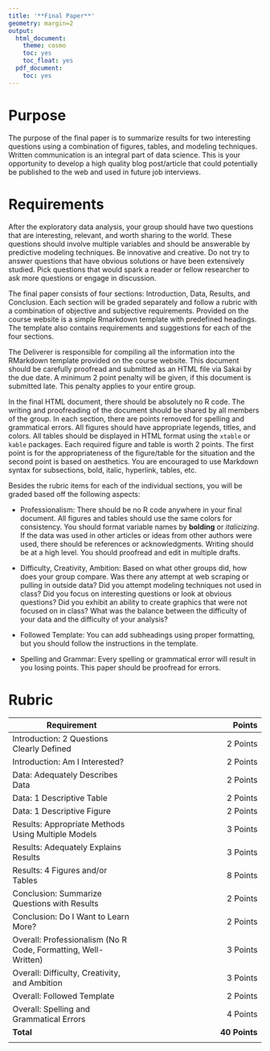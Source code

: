 ```yaml
---
title: '**Final Paper**'
geometry: margin=2
output:
  html_document:
    theme: cosmo
    toc: yes
    toc_float: yes
  pdf_document:
    toc: yes
---
```


<style type="text/css">
.main-container {
  max-width: 300px;
  margin-left: auto;
  margin-right: auto;
}
</style>

# **Purpose**

The purpose of the final paper is to summarize results for two interesting questions using a combination of figures, tables, and modeling techniques. Written communication is an integral part of data science. This is your opportunity to develop a high quality blog post/article that could potentially be published to the web and used in future job interviews.

# **Requirements**

After the exploratory data analysis, your group should have two questions that are interesting, relevant, and worth sharing to the world. These questions should involve multiple variables and should be answerable by predictive modeling techniques. Be innovative and creative. Do not try to answer questions that have obvious solutions or have been extensively studied. Pick questions that would spark a reader or fellow researcher to ask more questions or engage in discussion.

The final paper consists of four sections: Introduction, Data, Results, and Conclusion. Each section will be graded separately and follow a rubric with a combination of objective and subjective requirements. Provided on the course website is a simple Rmarkdown template with predefined headings. The template also contains requirements and suggestions for each of the four sections.

The Deliverer is responsible for compiling all the information into the RMarkdown template provided on the course website. This document should be carefully proofread and submitted as an HTML file via Sakai by the due date.  A minimum 2 point penalty will be given, if this document is submitted late. This penalty applies to your entire group.

In the final HTML document, there should be absolutely no R code. The writing and proofreading of the document should be shared by all members of the group. In each section, there are points removed for spelling and grammatical errors. All figures should have appropriate legends, titles, and colors. All tables should be displayed in HTML format using the `xtable` or `kable` packages. Each required figure and table is worth 2 points. The first point is for the appropriateness of the figure/table for the situation and the second point is based on aesthetics. You are encouraged to use Markdown syntax for subsections, bold, italic, hyperlink, tables, etc.

Besides the rubric items for each of the individual sections, you will be graded based off the following aspects:

- Professionalism: There should be no R code anywhere in your final document. All figures and tables should use the same colors for consistency. You should format variable names by **bolding** or *italicizing*. If the data was used in other articles or ideas from other authors were used, there should be references or acknowledgments. Writing should be at a high level. You should proofread and edit in multiple drafts.

- Difficulty, Creativity, Ambition: Based on what other groups did, how does your group compare. Was there any attempt at web scraping or pulling in outside data? Did you attempt modeling techniques not used in class? Did you focus on interesting questions or look at obvious questions? Did you exhibit an ability to create graphics that were not focused on in class? What was the balance between the difficulty of your data and the difficulty of your analysis?

- Followed Template: You can add subheadings using proper formatting, but you should follow the instructions in the template.

- Spelling and Grammar: Every spelling or grammatical error will result in you losing points. This paper should be proofread for errors.

# **Rubric**

|Requirement|Points|
|-------|------:|
|Introduction: 2 Questions Clearly Defined|2 Points|
|Introduction: Am I Interested?|2 Points|
|Data: Adequately Describes Data|2 Points|
|Data: 1 Descriptive Table| 2 Points|
|Data: 1 Descriptive Figure| 2 Points|
|Results: Appropriate Methods Using Multiple Models|3 Points|
|Results: Adequately Explains Results| 3 Points|
|Results: 4 Figures and/or Tables| 8 Points|
|Conclusion: Summarize Questions with Results |2 Points|
|Conclusion: Do I Want to Learn More? |2 Points|
|Overall: Professionalism (No R Code, Formatting, Well-Written) |3 Points|
|Overall: Difficulty, Creativity, and Ambition|3 Points|
|Overall: Followed Template |2 Points|
|Overall: Spelling and Grammatical Errors|4 Points|
|**Total**|**40 Points**|
|||

